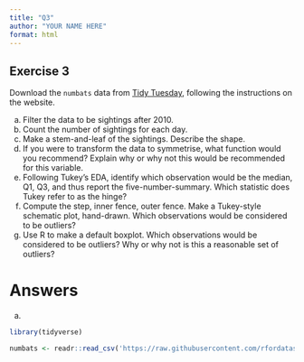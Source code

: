 ```yaml
---
title: "Q3"
author: "YOUR NAME HERE"
format: html
---
```


## Exercise 3

Download the `numbats` data from [Tidy Tuesday](https://github.com/rfordatascience/tidytuesday/blob/master/data/2023/2023-03-07/readme.md), following the instructions on the website.

a. Filter the data to be sightings after 2010.
b. Count the number of sightings for each day.
c. Make a stem-and-leaf of the sightings. Describe the shape. 
d. If you were to transform the data to symmetrise, what function would you recommend? Explain why or why not this would be recommended for this variable.
e. Following Tukey's EDA, identify which observation would be the median, Q1, Q3, and thus report the five-number-summary. Which statistic does Tukey refer to as the hinge?
f. Compute the step, inner fence, outer fence. Make a Tukey-style schematic plot, hand-drawn. Which observations would be considered to be outliers?
g. Use R to make a default boxplot. Which observations would be considered to be outliers? Why or why not is this a reasonable set of outliers? 


# Answers

a.

```r
library(tidyverse)
```

```r
numbats <- readr::read_csv('https://raw.githubusercontent.com/rfordatascience/tidytuesday/master/data/2023/2023-03-07/numbats.csv')
```


